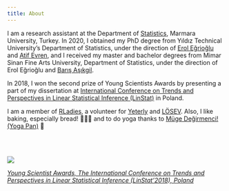 ```yaml
---
title: About
---
```


I am a research assistant at the Department of [Statistics], Marmara University, Turkey. In 2020, I obtained my PhD degree from Yıldız Technical University’s Department of Statistics, under the direction of [Erol Eğrioğlu] and [Atif Evren], and I received my master and bachelor degrees from Mimar Sinan Fine Arts University, Department of Statistics, under the direction of Erol Eğrioğlu and [Barış Aşıkgil].

In 2018, I won the second prize of Young Scientists Awards by presenting a part of my dissertation at [International Conference on Trends and Perspectives in Linear Statistical Inference (LinStat)] in Poland. 

I am a member of [RLadies], a volunteer for [Yeterly] and [LÖSEV]. Also, I like baking,  especially bread! 👩🏻‍🍳   and to do yoga thanks to [Müge Değirmenci! (Yoga Pan) ] 💛 

\
&nbsp;


![](/img/YSAwinners.jpg)

*[Young Scientist Awards, The International Conference on Trends and Perspectives in Linear Statistical Inference (LinStat'2018), Poland]*


[RLadies]: https://rladies.org/turkey-rladies/name/busenur-kizilaslan/
[Statistics]: https://avesis.marmara.edu.tr/busenur.sarica
[Erol Eğrioğlu]: https://scholar.google.com/citations?user=iBuowD8AAAAJ&hl=en
[Atif Evren]: https://scholar.google.com.tr/citations?user=ZNhBLakAAAAJ&hl=tr
[Barış Aşıkgil]: https://scholar.google.com.tr/citations?user=k1eGkSgAAAAJ&hl=tr 
[LÖSEV]: https://www.losev.org.tr/v6
[Young Scientist Awards, The International Conference on Trends and Perspectives in Linear Statistical Inference (LinStat'2018), Poland]: https://www.tandfonline.com/doi/pdf/10.1080/03610918.2020.1720385
[International Conference on Trends and Perspectives in Linear Statistical Inference (LinStat)]: http://www.linstat.ipt.pt/2022/
[Müge Değirmenci! (Yoga Pan) ]: https://www.facebook.com/panyogaa/
[Yeterly]: https://yeterly.com